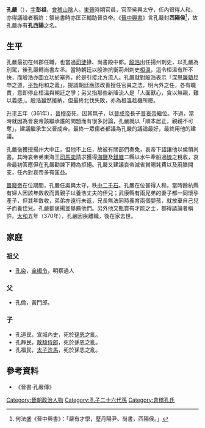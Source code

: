 '''孔嚴'''（{{bd|？||？|catIdx=H}}），[[表字|字]]'''彭祖'''，[[會稽郡|會稽]][[山陰縣|山陰]]人。[[東晉|東晉]]時期官員，官至吳興太守，任內很得人和，亦得議論者稱許：領尚書時亦匡正輔助晉哀帝。《[[晉中興書|晉中興書]]》言孔嚴封'''西陽侯'''<ref>何法盛《晉中興書》：「嚴有才學，歷丹陽尹、尚書，西陽侯。」</ref>，故孔嚴亦有'''孔西陽'''之名。

== 生平 ==
孔嚴最初在州郡任職，也當過[[司徒|司徒]]掾、尚書殿中郎。[[殷浩_(東晉)|殷浩]]出任揚州刺史，以孔嚴為別駕，後孔嚴轉尚書左丞。當時朝廷以殷浩抗衡荊州刺史[[桓溫|桓溫]]，這令桓溫有所不快，而殷浩亦圖立功於塞外，於是引接北方流人。孔嚴就對殷浩表示「深思[[廉頗|廉]][[藺相如|藺]]屈申之道，[[陳平_(漢朝)|平]][[周勃|勃]]相和之義」，提議朝廷應該改善授任官員之法，明內外之任，各有職責，意即停止桓溫與朝廷之爭；另又指那些新降流人是「人面獸心，貪以無親，難以義感」。殷浩雖然接納，但最終北伐失敗，亦為桓溫趁機所廢。

[[升平|升平]]五年（361年），[[晉穆帝|晉穆帝]]死，因其無子，以[[晉成帝|晉成帝]]長子[[晉哀帝|晉哀帝]]繼位。不過，當時就因為晉哀帝該繼承誰的問題而有很多討論，孔嚴就以「順本居正，親親不可奪」，建議繼承生父晉成帝。最終一眾儒者都議為孔嚴的議論最好，最終用他的建議。

孔嚴後獲授揚州大中正，但他不上任，故被有關部們奏免，哀帝下詔讓他以侯領尚書。其時哀帝弟東海王[[司馬奕|司馬奕]]請求獲得[[海鹽縣|海鹽]]及[[錢塘縣|錢塘]]二縣以水牛牽船過[[埭|埭]]之稅收，哀帝最初答應但在孔嚴勸諫下轉為拒絕。孔嚴又建議哀帝減省賞賜耗費以及廚膳開支，任內對哀帝多有匡益。

[[晉廢帝|晉廢帝]]在位期間，孔嚴任吳興太守，秩[[中二千石|中二千石]]。孔嚴在位甚得人和，當時餘杭縣有婦人因該年斂收而賣親子以養浩丈夫的侄兒；武康縣有兩兄弟的妻子都一同懷孕產子，但其年斂收，弟弟亦遠行未返，兄長無法同時養育兩個嬰孩，就放棄自己兒子而養侄兒。孔嚴都褒揚並舉薦他們。另外他又甄賞有才能之士，都得議論者稱許。[[太和_(東晉)|太和]]五年（370年），孔嚴因疾離職，後在家去世。

== 家庭 ==
=== 祖父 ===
*[[孔奕|孔奕]]，[[全椒|全椒]][[縣令|令]]，明察過人

=== 父 ===
*孔倫，黃門郎。

=== 子 ===
*孔道民，宣城內史，死於[[孫恩|孫恩]]之亂。
*孔靜民，[[散騎侍郎|散騎侍郎]]，死於孫恩之亂。
*孔福民，[[太子洗馬|太子洗馬]]，死於孫恩之亂。

== 參考資料 ==
*《晉書·孔嚴傳》

[[Category:晉朝政治人物|Category:晉朝政治人物]]
[[Category:孔子二十六代孫|Category:孔子二十六代孫]]
[[Category:會稽孔氏|Category:會稽孔氏]]